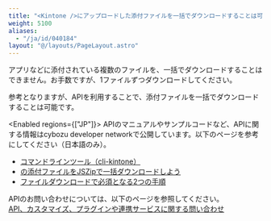 ```yaml
---
title: "<Kintone />にアップロードした添付ファイルを一括でダウンロードすることは可能ですか？"
weight: 5100
aliases:
  - "/ja/id/040184"
layout: "@/layouts/PageLayout.astro"
---
```




アプリなどに添付されている複数のファイルを、一括でダウンロードすることはできません。お手数ですが、1ファイルずつダウンロードしてください。

参考となりますが、APIを利用することで、添付ファイルを一括でダウンロードすることは可能です。

<Enabled regions={["JP"]}>
APIのマニュアルやサンプルコードなど、APIに関する情報はcybozu developer networkで公開しています。以下のページを参考にしてください（日本語のみ）。

* [<Kintone /> コマンドラインツール（cli-kintone）](https://cybozu.dev/ja/kintone/sdk/backup/cli-kintone/)
* [<Kintone />の添付ファイルをJSZipで一括ダウンロードしよう](https://cybozu.dev/ja/kintone/tips/development/customize/file/jszip-download/)
* [ファイルダウンロードで必須となる2つの手順](https://cybozu.dev/ja/kintone/tips/development/customize/file/steps-download-files/)

APIのお問い合わせについては、以下のページを参照してください。  
[API、カスタマイズ、プラグインや連携サービスに関する問い合わせ](/k/ja/id/040274.html)

</Enabled>
